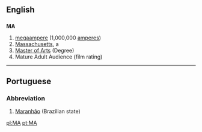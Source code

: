 ==English==

==={{Abbreviation}}===
'''MA'''

#[[megaampere]]   (1,000,000 [[ampere]]s)
#[[Massachusetts]], a {{USstate}}
#[[Master of Arts]] (Degree)
#Mature Adult Audience (film rating)
----

==Portuguese==
===Abbreviation===
#[[Maranhão]] (Brazilian state)

[[pl:MA]]
[[pt:MA]]